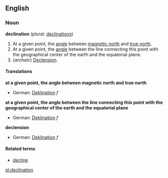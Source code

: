 ==English==
===Noun===
'''declination''' (plural: [[declinations]])
#At a given point, the [[angle]] between [[magnetic north]] and [[true north]].
#At a given point, the [[angle]] between the line connecting this point with the geographical center of the earth and the equatorial plane.
#(''archaic'') [[declension|Declension]].

====Translations====
'''at a given point, the angle between magnetic north and true north'''
{{top}}
*German: [[Deklination]] ''f''
{{mid}}
{{bottom}}

'''at a given point, the angle between the line connecting this point with the geographical center of the earth and the equatorial plane'''
{{top}}
*German: [[Deklination]] ''f''
{{mid}}
{{bottom}}

'''declension'''
{{top}}
*German: [[Deklination]] ''f''
{{mid}}
{{bottom}}

====Related terms====
*[[decline]]

[[pl:declination]]